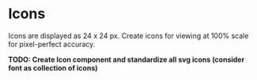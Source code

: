 
<Meta title="Brand Identity/Icons" />

<style>{`

`}</style>

# Icons

Icons are displayed as 24 x 24 px. Create icons for viewing at 100% scale for pixel-perfect accuracy.

**TODO: Create Icon component and standardize all svg icons (consider font as collection of icons)**

<IconGallery>
  <IconItem name="ArrowRight"><ArrowRight /></IconItem>
  <IconItem name="ArrowDown"><ArrowDown /></IconItem>
  <IconItem name="Check"><Check /></IconItem>
  <IconItem name="CheckboxChecked"><CheckboxChecked /></IconItem>
  <IconItem name="CheckboxUnchecked"><CheckboxUnchecked /></IconItem>
  <IconItem name="Close"><Close /></IconItem>
  <IconItem name="FB"><FB /></IconItem>
  <IconItem name="Filter"><Filter /></IconItem>
  <IconItem name="Instagram"><Instagram /></IconItem>
  <IconItem name="PDF"><PDF /></IconItem>
  <IconItem name="Profile"><Profile /></IconItem>
  <IconItem name="Safe"><Safe /></IconItem>
  <IconItem name="Search"><Search /></IconItem>
  <IconItem name="Transaction"><Transaction /></IconItem>
  <IconItem name="Twitter"><Twitter /></IconItem>
</IconGallery>